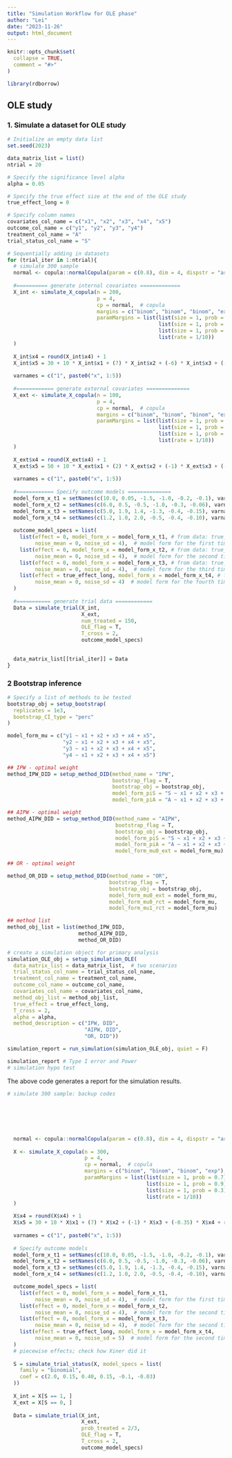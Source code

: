 ```yaml
---
title: "Simulation Workflow for OLE phase"
author: "Lei"
date: "2023-11-26"
output: html_document
---
```


```r
knitr::opts_chunk$set(
  collapse = TRUE,
  comment = "#>"
)
```

```r
library(rdborrow)
```


## OLE study

### 1. Simulate a dataset for OLE study
```r
# Initialize an empty data list
set.seed(2023)

data_matrix_list = list()
ntrial = 20

# Specify the significance level alpha 
alpha = 0.05

# Specify the true effect size at the end of the OLE study
true_effect_long = 0

# Specify column names
covariates_col_name = c("x1", "x2", "x3", "x4", "x5")
outcome_col_name = c("y1", "y2", "y3", "y4")
treatment_col_name = "A"
trial_status_col_name = "S"
```



```r
# Sequentially adding in datasets
for (trial_iter in 1:ntrial){
  # simulate 300 sample
  normal <- copula::normalCopula(param = c(0.8), dim = 4, dispstr = "ar1")
  
  #========== generate internal covariates =============
  X_int <- simulate_X_copula(n = 200, 
                             p = 4, 
                             cp = normal,  # copula
                             margins = c("binom", "binom", "binom", "exp"),  # specify marginal distributions
                             paramMargins = list(list(size = 1, prob = 0.7), # specify parameters for marginals
                                                 list(size = 1, prob = 0.9), 
                                                 list(size = 1, prob = 0.3), 
                                                 list(rate = 1/10)) 
  ) 
  
  X_int$x4 = round(X_int$x4) + 1
  X_int$x5 = 30 + 10 * X_int$x1 + (7) * X_int$x2 + (-6) * X_int$x3 + (-0.5) * X_int$x4 + rnorm(200, mean = 0, sd = 10)
  
  varnames = c("1", paste0("x", 1:5))
  
  #============ generate external covariates ==============
  X_ext <- simulate_X_copula(n = 100, 
                             p = 4, 
                             cp = normal,  # copula
                             margins = c("binom", "binom", "binom", "exp"),  # specify marginal distributions
                             paramMargins = list(list(size = 1, prob = 0.7), # specify parameters for marginals
                                                 list(size = 1, prob = 0.9), 
                                                 list(size = 1, prob = 0.3), 
                                                 list(rate = 1/10)) 
  ) 
  
  X_ext$x4 = round(X_ext$x4) + 1
  X_ext$x5 = 50 + 10 * X_ext$x1 + (2) * X_ext$x2 + (-1) * X_ext$x3 + (-0.3) * X_ext$x4 + rnorm(100, mean = 0, sd = 10)
  
  varnames = c("1", paste0("x", 1:5))
  
  #============ Specify outcome models ==============
  model_form_x_t1 = setNames(c(10.0, 0.05, -1.5, -1.0, -0.2, -0.1), varnames) # 1.5*A, sigma = 4.0
  model_form_x_t2 = setNames(c(6.0, 0.5, -0.5, -1.0, -0.3, -0.06), varnames) # 1.8*A, sigma = 4.0
  model_form_x_t3 = setNames(c(5.0, 1.9, 1.4, -1.3, -0.4, -0.15), varnames) # 1.6*A, sigma = 4.0
  model_form_x_t4 = setNames(c(1.2, 1.0, 2.0, -0.5, -0.4, -0.10), varnames) # 2.5*A, sigma = 5.0
  
  outcome_model_specs = list(
    list(effect = 0, model_form_x = model_form_x_t1, # from data: true_effect = 1.5
         noise_mean = 0, noise_sd = 4),  # model form for the first time point, given by model_form_x_t1
    list(effect = 0, model_form_x = model_form_x_t2, # from data: true_effect = 1.8
         noise_mean = 0, noise_sd = 4),  # model form for the second time point, given by model_form_x_t2
    list(effect = 0, model_form_x = model_form_x_t3, # from data: true_effect = 1.6
         noise_mean = 0, noise_sd = 4),  # model form for the third time point, given by model_form_x_t3
    list(effect = true_effect_long, model_form_x = model_form_x_t4, # from data: true_effect = 2.5
         noise_mean = 0, noise_sd = 4)  # model form for the fourth time point, given by model_form_x_t4
  )
  
  #=========== generate trial data ============
  Data = simulate_trial(X_int, 
                        X_ext, 
                        num_treated = 150, 
                        OLE_flag = T, 
                        T_cross = 2,  
                        outcome_model_specs) 
  

  data_matrix_list[[trial_iter]] = Data
}
```




### 2 Bootstrap inference
```r
# Specify a list of methods to be tested
bootstrap_obj = setup_bootstrap(
  replicates = 1e3,
  bootstrap_CI_type = "perc"
)

model_form_mu = c("y1 ~ x1 + x2 + x3 + x4 + x5", 
                  "y2 ~ x1 + x2 + x3 + x4 + x5",
                  "y3 ~ x1 + x2 + x3 + x4 + x5",
                  "y4 ~ x1 + x2 + x3 + x4 + x5")

## IPW - optimal weight
method_IPW_DID = setup_method_DID(method_name = "IPW",
                                  bootstrap_flag = T,
                                  bootstrap_obj = bootstrap_obj,
                                  model_form_piS = "S ~ x1 + x2 + x3 + x4 + x5",
                                  model_form_piA = "A ~ x1 + x2 + x3 + x4 + x5")

## AIPW - optimal weight
method_AIPW_DID = setup_method_DID(method_name = "AIPW",
                                   bootstrap_flag = T,
                                   bootstrap_obj = bootstrap_obj,
                                   model_form_piS = "S ~ x1 + x2 + x3 + x4 + x5",
                                   model_form_piA = "A ~ x1 + x2 + x3 + x4 + x5",
                                   model_form_mu0_ext = model_form_mu)

## OR - optimal weight

method_OR_DID = setup_method_DID(method_name = "OR",
                                 bootstrap_flag = T,
                                 bootstrap_obj = bootstrap_obj,
                                 model_form_mu0_ext = model_form_mu,
                                 model_form_mu0_rct = model_form_mu,
                                 model_form_mu1_rct = model_form_mu)

## method list
method_obj_list = list(method_IPW_DID, 
                       method_AIPW_DID,
                       method_OR_DID)

```



```r
# create a simulation object for primary analysis
simulation_OLE_obj = setup_simulation_OLE(
  data_matrix_list = data_matrix_list,  # two scenarios
  trial_status_col_name = trial_status_col_name, 
  treatment_col_name = treatment_col_name, 
  outcome_col_name = outcome_col_name, 
  covariates_col_name = covariates_col_name, 
  method_obj_list = method_obj_list, 
  true_effect = true_effect_long,  
  T_cross = 2,
  alpha = alpha,
  method_description = c("IPW, DID", 
                         "AIPW, DID", 
                         "OR, DID"))
```

```r
simulation_report = run_simulation(simulation_OLE_obj, quiet = F)
```

```r
simulation_report # Type I error and Power
# simulation hypo test
```

The above code generates a report for the simulation results.



```r
# simulate 300 sample: backup codes
  
  
  
  
  
  
  normal <- copula::normalCopula(param = c(0.8), dim = 4, dispstr = "ar1")
  
  X <- simulate_X_copula(n = 300, 
                         p = 4, 
                         cp = normal,  # copula
                         margins = c("binom", "binom", "binom", "exp"),  # specify marginal distributions
                         paramMargins = list(list(size = 1, prob = 0.7), # specify parameters for marginals
                                             list(size = 1, prob = 0.9),
                                             list(size = 1, prob = 0.3),
                                             list(rate = 1/10))
  )
  
  X$x4 = round(X$x4) + 1
  X$x5 = 30 + 10 * X$x1 + (7) * X$x2 + (-1) * X$x3 + (-0.35) * X$x4 + rnorm(300, mean = 0, sd = 10)
  
  varnames = c("1", paste0("x", 1:5))
  
  # Specify outcome models
  model_form_x_t1 = setNames(c(10.0, 0.05, -1.5, -1.0, -0.2, -0.1), varnames) # 1.5*A, sigma = 4.0
  model_form_x_t2 = setNames(c(6.0, 0.5, -0.5, -1.0, -0.3, -0.06), varnames) # 1.8*A, sigma = 4.0
  model_form_x_t3 = setNames(c(5.0, 1.9, 1.4, -1.3, -0.4, -0.15), varnames) # 1.6*A, sigma = 4.0
  model_form_x_t4 = setNames(c(1.2, 1.0, 2.0, -0.5, -0.4, -0.10), varnames) # 2.5*A, sigma = 5.0

  outcome_model_specs = list(
    list(effect = 0, model_form_x = model_form_x_t1, 
         noise_mean = 0, noise_sd = 4),  # model form for the first time point, given by model_form1
    list(effect = 0, model_form_x = model_form_x_t2, 
         noise_mean = 0, noise_sd = 4),  # model form for the second time point, given by model_form2
    list(effect = 0, model_form_x = model_form_x_t3, 
         noise_mean = 0, noise_sd = 4),  # model form for the second time point, given by model_form3
    list(effect = true_effect_long, model_form_x = model_form_x_t4, 
         noise_mean = 0, noise_sd = 5)  # model form for the second time point, given by model_form2
  )
  # piecewise effects; check how Xiner did it
  
  S = simulate_trial_status(X, model_specs = list(
    family = "binomial",
    coef = c(2.0, 0.15, 0.40, 0.15, -0.1, -0.03)
  ))
  
  X_int = X[S == 1, ]
  X_ext = X[S == 0, ]
  
  Data = simulate_trial(X_int, 
                        X_ext, 
                        prob_treated = 2/3, 
                        OLE_flag = T, 
                        T_cross = 2,  
                        outcome_model_specs)
```

